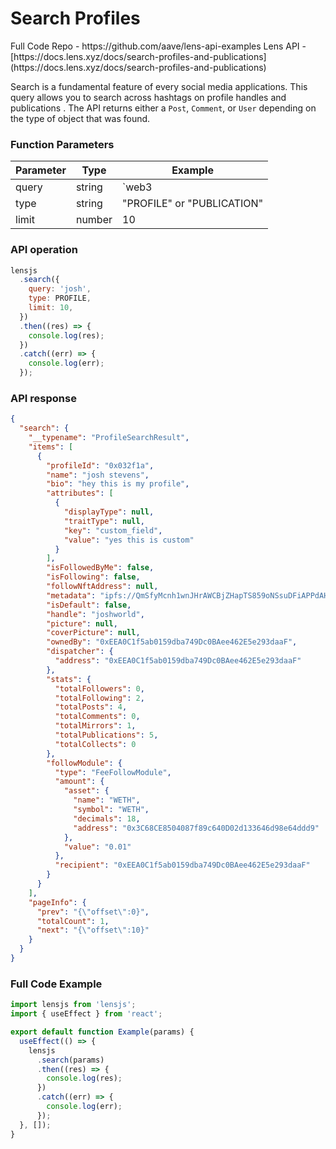 
# Search Profiles

<Callout emoji="📘">
  Full Code Repo - https://github.com/aave/lens-api-examples
</Callout>

<Callout emoji="🌿">
  Lens API -
  [https://docs.lens.xyz/docs/search-profiles-and-publications](https://docs.lens.xyz/docs/search-profiles-and-publications)
</Callout>

Search is a fundamental feature of every social media applications.
This query allows you to search across hashtags on profile handles and publications . The API returns either a `Post`, `Comment`, or `User` depending on the type of object that was found.

### Function Parameters

| Parameter | Type   | Example                    |
| --------- | ------ | -------------------------- |
| query     | string | `web3                      |
| type      | string | "PROFILE" or "PUBLICATION" |
| limit     | number | 10                         |

### API operation

```jsx
lensjs
  .search({
    query: 'josh',
    type: PROFILE,
    limit: 10,
  })
  .then((res) => {
    console.log(res);
  })
  .catch((err) => {
    console.log(err);
  });
```

### API response

```json
{
  "search": {
    "__typename": "ProfileSearchResult",
    "items": [
      {
        "profileId": "0x032f1a",
        "name": "josh stevens",
        "bio": "hey this is my profile",
        "attributes": [
          {
            "displayType": null,
            "traitType": null,
            "key": "custom_field",
            "value": "yes this is custom"
          }
        ],
        "isFollowedByMe": false,
        "isFollowing": false,
        "followNftAddress": null,
        "metadata": "ipfs://QmSfyMcnh1wnJHrAWCBjZHapTS859oNSsuDFiAPPdAHgHP",
        "isDefault": false,
        "handle": "joshworld",
        "picture": null,
        "coverPicture": null,
        "ownedBy": "0xEEA0C1f5ab0159dba749Dc0BAee462E5e293daaF",
        "dispatcher": {
          "address": "0xEEA0C1f5ab0159dba749Dc0BAee462E5e293daaF"
        },
        "stats": {
          "totalFollowers": 0,
          "totalFollowing": 2,
          "totalPosts": 4,
          "totalComments": 0,
          "totalMirrors": 1,
          "totalPublications": 5,
          "totalCollects": 0
        },
        "followModule": {
          "type": "FeeFollowModule",
          "amount": {
            "asset": {
              "name": "WETH",
              "symbol": "WETH",
              "decimals": 18,
              "address": "0x3C68CE8504087f89c640D02d133646d98e64ddd9"
            },
            "value": "0.01"
          },
          "recipient": "0xEEA0C1f5ab0159dba749Dc0BAee462E5e293daaF"
        }
      }
    ],
    "pageInfo": {
      "prev": "{\"offset\":0}",
      "totalCount": 1,
      "next": "{\"offset\":10}"
    }
  }
}
```

### Full Code Example

```jsx
import lensjs from 'lensjs';
import { useEffect } from 'react';

export default function Example(params) {
  useEffect(() => {
    lensjs
      .search(params)
      .then((res) => {
        console.log(res);
      })
      .catch((err) => {
        console.log(err);
      });
  }, []);
}
```
